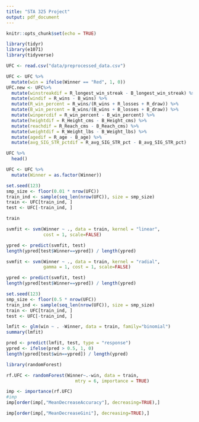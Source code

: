 ```yaml
---
title: "STA 325 Project"
output: pdf_document
---
```


```r
knitr::opts_chunk$set(echo = TRUE)
```

```r
library(tidyr)
library(e1071)
library(tidyverse)
```

```r
UFC <- read.csv("data/preprocessed_data.csv")
```

```r
UFC <- UFC %>% 
  mutate(win = ifelse(Winner == "Red", 1, 0)) 
UFC.new <- UFC%>% 
  mutate(winstreakdif = R_longest_win_streak - B_longest_win_streak) %>% 
  mutate(windif = R_wins - B_wins) %>% 
  mutate(R_win_percent = R_wins/(R_wins + R_losses + R_draw)) %>% 
  mutate(B_win_percent = B_wins/(B_wins + B_losses + B_draw)) %>% 
  mutate(winpercdif = R_win_percent - B_win_percent) %>% 
  mutate(heightdif = R_Height_cms - B_Height_cms) %>% 
  mutate(reachdif = R_Reach_cms - B_Reach_cms) %>% 
  mutate(weightdif = R_Weight_lbs - B_Weight_lbs) %>% 
  mutate(agedif = R_age - B_age) %>% 
  mutate(avg_SIG_STR_pctdif = R_avg_SIG_STR_pct - B_avg_SIG_STR_pct)
```

```r
UFC %>%
  head()
```

```r
UFC <- UFC %>%
  mutate(Winner = as.factor(Winner))
```

```r
set.seed(123)
smp_size <- floor(0.01 * nrow(UFC))
train_ind <- sample(seq_len(nrow(UFC)), size = smp_size)
train <- UFC[train_ind, ]
test <- UFC[-train_ind, ]
```

```r
train
```

```r
svmfit <- svm(Winner ~ ., data = train, kernel = "linear",
              cost = 1, scale=FALSE)
```

```r
ypred <- predict(svmfit, test)
length(ypred[test$Winner==ypred]) / length(ypred)
```

```r
svmfit <- svm(Winner ~ ., data = train, kernel = "radial",
              gamma = 1, cost = 1, scale=FALSE)
```

```r
ypred <- predict(svmfit, test)
length(ypred[test$Winner==ypred]) / length(ypred)
```


```r
set.seed(123)
smp_size <- floor(0.5 * nrow(UFC))
train_ind <- sample(seq_len(nrow(UFC)), size = smp_size)
train <- UFC[train_ind, ]
test <- UFC[-train_ind, ]
```

```r
lmfit <- glm(win ~ . -Winner, data = train, family="binomial")
summary(lmfit)
```


```r
pred <- predict(lmfit, test, type = "response")
ypred <- ifelse(pred > 0.5, 1, 0)
length(ypred[test$win==ypred]) / length(ypred)
```

```r
library(randomForest)
```

```r
rf.UFC <- randomForest(Winner~.-win, data = train, 
                          mtry = 6, importance = TRUE)
```

```r
imp <- importance(rf.UFC)
#imp
imp[order(imp[,"MeanDecreaseAccuracy"], decreasing=TRUE),]
```

```r
imp[order(imp[,"MeanDecreaseGini"], decreasing=TRUE),]
```
